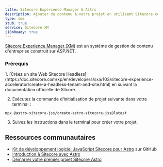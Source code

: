 ```yaml
---
title: Sitecore Experience Manager & Astro
description: Ajouter du contenu à votre projet en utilisant Sitecore comme CMS.
type: cms
stub: true
service: Sitecore XM
i18nReady: true
---
```


[Sitecore Experience Manager (XM)](https://www.sitecore.com/products/experience-manager) est un système de gestion de contenu d'entreprise construit sur ASP.NET.

### Prérequis

<Steps>
1. [Créez un site Web Sitecore Headless](https://doc.sitecore.com/xp/en/developers/sxa/103/sitecore-experience-accelerator/create-a-headless-tenant-and-site.html) en suivant la documentation officielle de Sitcore.

2. Exécutez la commande d'initialisation de projet suivante dans votre terminal :
  ```shell
  npx @astro-sitecore-jss/create-astro-sitecore-jss@latest
  ```

3. Suivez les instructions dans le terminal pour créer votre projet.
</Steps>

## Ressources communautaires

- [Kit de développement logiciel JavaScript Sitecore pour Astro](https://github.com/exdst/jss-astro-public) sur GitHub
- [Introduction à Sitecore avec Astro](https://exdst.com/posts/20231002-sitecore-astro)
- [Démarrer votre premier projet Sitecore Astro](https://exdst.com/posts/20240103-first-sitecore-astro-project)